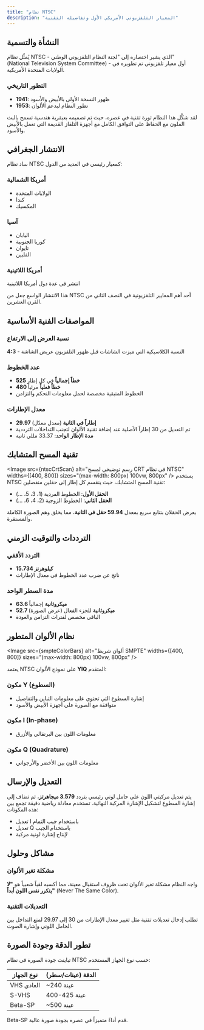 ```yaml
---
title: "نظام NTSC"
description: "المعيار التلفزيوني الأمريكي الأول وتفاصيله التقنية"
---
```



## النشأة والتسمية

يُمثِّل نظام NTSC - الذي يشير اختصاره إلى "لجنة النظام التلفزيوني الوطني" (National Television System Committee) - أول معيار تلفزيوني تم تطويره في الولايات المتحدة الأمريكية.

### التطور التاريخي

- **1941**: ظهور النسخة الأولى بالأبيض والأسود
- **1953**: تطور النظام ليدعم الألوان

لقد شكَّل هذا النظام ثورة تقنية في عصره، حيث تم تصميمه بعبقرية هندسية تسمح بالبث الملون مع الحفاظ على التوافق الكامل مع أجهزة التلفاز القديمة التي تعمل بالأبيض والأسود.

## الانتشار الجغرافي

ساد نظام NTSC كمعيار رئيسي في العديد من الدول:

### أمريكا الشمالية
- الولايات المتحدة
- كندا
- المكسيك

### آسيا
- اليابان
- كوريا الجنوبية
- تايوان
- الفلبين

### أمريكا اللاتينية
انتشر في عدة دول أمريكا اللاتينية

هذا الانتشار الواسع جعل من NTSC أحد أهم المعايير التلفزيونية في النصف الثاني من القرن العشرين.

## المواصفات الفنية الأساسية

### نسبة العرض إلى الارتفاع
**4:3** - النسبة الكلاسيكية التي ميزت الشاشات قبل ظهور التلفزيون عريض الشاشة

### عدد الخطوط
- **525 خطاً إجمالياً** في كل إطار
- **480 خطاً فعلياً** مرئياً
- الخطوط المتبقية مخصصة لحمل معلومات التحكم والتزامن

### معدل الإطارات
- **29.97 إطاراً في الثانية** (معدل معدّل)
- تم التعديل من 30 إطاراً الأصلية عند إضافة تقنية الألوان لتجنب التداخلات الترددية
- **مدة الإطار الواحد**: 33.37 مللي ثانية

## تقنية المسح المتشابك
<Image src={ntscCrtScan} alt="رسم توضيحي لمسح CRT في نظام NTSC" widths={[400, 800]} sizes="(max-width: 800px) 100vw, 800px" />
يستخدم NTSC تقنية المسح المتشابك، حيث ينقسم كل إطار إلى حقلين منفصلين:

- **الحقل الأول**: الخطوط الفردية (1، 3، 5، ...)
- **الحقل الثاني**: الخطوط الزوجية (2، 4، 6، ...)

يعرض الحقلان بتتابع سريع بمعدل **59.94 حقل في الثانية**، مما يخلق وهم الصورة الكاملة والمستقرة.

## الترددات والتوقيت الزمني

### التردد الأفقي
- **15.734 كيلوهرتز**
- ناتج عن ضرب عدد الخطوط في معدل الإطارات

### مدة السطر الواحد
- **63.6 ميكروثانية** إجمالياً
- **52.7 ميكروثانية** للجزء الفعال (عرض الصورة)
- الباقي مخصص لفترات التزامن والعودة

## نظام الألوان المتطور
<Image src={smpteColorBars} alt="ألوان شريط SMPTE" widths={[400, 800]} sizes="(max-width: 800px) 100vw, 800px" />

يعتمد NTSC على نموذج الألوان **YIQ** المتقدم:

### مكون Y (السطوع)
- إشارة السطوع التي تحتوي على معلومات التباين والتفاصيل
- متوافقة مع الصورة على أجهزة الأبيض والأسود

### مكون I (In-phase)
- معلومات اللون بين البرتقالي والأزرق

### مكون Q (Quadrature)
- معلومات اللون بين الأخضر والأرجواني

## التعديل والإرسال

يتم تعديل مركبتي اللون على حامل لوني رئيسي بتردد **3.579 ميجاهرتز**، ثم تضاف إلى إشارة السطوع لتشكيل الإشارة المركبة النهائية. تستخدم معادلة رياضية دقيقة تجمع بين هذه المكونات:

- تعديل I باستخدام جيب التمام
- تعديل Q باستخدام الجيب
- لإنتاج إشارة لونية مركبة

## مشاكل وحلول

### مشكلة تغير الألوان
واجه النظام مشكلة تغير الألوان تحت ظروف استقبال معينة، مما أكسبه لقباً شعبياً هو **"لا يتكرر نفس اللون أبداً"** (Never The Same Color).

### التعديلات التقنية
تطلب إدخال تعديلات تقنية مثل تغيير معدل الإطارات من 30 إلى 29.97 لمنع التداخل بين الحامل اللوني وإشارة الصوت.

## تطور الدقة وجودة الصورة

تباينت جودة الصورة في نظام NTSC حسب نوع الجهاز المستخدم:

| نوع الجهاز | الدقة (عينات/سطر) |
|------------|-------------------|
| VHS العادي | ~240 عينة |
| S-VHS | 400-425 عينة |
| Beta-SP | ~500 عينة |

Beta-SP قدم أداءً متميزاً في عصره بجودة صورة عالية.